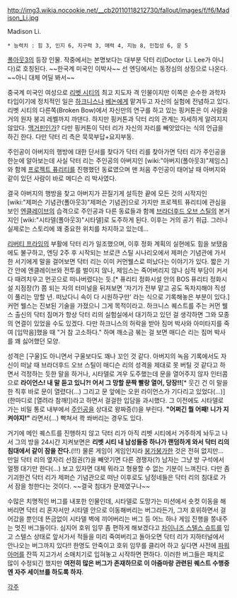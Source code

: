 http://img3.wikia.nocookie.net/__cb20110118212730/fallout/images/f/f6/Madison_Li.jpg

Madison Li.
 
 * 능력치 : 힘 3, 인지 6, 지구력 3, 매력 4, 지능 8, 민첩성 6, 운 5 

[[폴아웃3]]의 등장 인물. 작중에서는 본명보다는 대부분 닥터 리(Doctor Li. Lee가 아니다)로 호칭된다. ~~한국계 미국인 이박사~~ 선 엔딩에서는 동정심의 상징으로 나온다. ~~아니 대체 어딜 봐서~~

중국계 미국인 여성으로 [[리벳 시티]]의 최고 지도자 격 인물이지만 이쪽은 순수한 과학자 타입이기에 정치적인 일은 [[하크니스]]나 [[베논]]에게 맡겨두고 자신의 실험에 전념하고 있다. 리벳 시티의 다른쪽(Broken Bow)에서 자신만의 연구를 하고 있는 핑커톤은 이 사람을 거의 원자 붕괴 레벨까지 까댄다. 하지만 핑커톤과 닥터 리의 관계는 자세하게 알려지지 않았다. [[맥거핀]]인가? 다만 핑커톤이 닥터 리가 자신의 자리를 빼앗았다는 식의 언급을 하긴 한다. 다만 닥터 리 측은 묵묵부답+요지부동. 

주인공이 아버지의 행방에 대한 단서를 찾다가 닥터 리를 찾아가면 닥터 리가 주인공을 한눈에 알아보는데 사실 닥터 리는 주인공의 아버지인 [wiki:"아버지(폴아웃3)"제임스]와 함께 [[프로젝트 퓨리티]]를 진행했던 동료였으며 맨 처음 주인공이 태어날 때 아버지와 같이 있던 사람이 바로 메디슨 리 박사였다. 

결국 아버지의 행방을 찾고 아버지가 끈질기게 설득한 끝에 모든 것의 시작지인 [wiki:"제퍼슨 기념관(폴아웃3)"제퍼슨 기념관]으로 가지만 프로젝트 퓨리티에 관심을 보인 [[엔클레이브]]의 습격으로 주인공과 다른 동료들과 함께 [[브라더후드 오브 스틸]]의 본거지인 [wiki:"시타델(폴아웃3)"시타델]로 도주하게 된다. 이후는 거의 공기 취급. 그러나 실제로는 스토리에 꽤 중요한 위치를 차지하고 있는데...

[[리버티 프라임]]의 부활에 닥터 리가 일조했으며, 이후 정화 계획의 실현에도 힘을 보탰음에도 불구하고, 엔딩 2주 후 시작되는 브로큰 스틸 시나리오에서 제퍼슨 기념관에 가서 한 서기에게 말을 걸어보면 닥터 리는 이미 커먼웰스로 떠났다는 이야기가 있다. 짧은 기간 안에 엔클레이브와 전투를 벌이지 않나, 제임스는 죽어버리지 않나 심적 부담이 커서 다 때려치우고 먼곳으로 떠나버렸다는 듯.[* 퓨리티 정화시설 안의 BOS 퓨리티 정화시설 지점장(?) 쯤 되는 자의 터미널을 뒤져보면 '자기가 전부 맡고 공도 독차지해야 직성이 풀리는 망할 년. 떠났다니 속이 다 시원하구만' 라는 식으로 기록해놓은 부분이 있다.] 커먼 웰스는 진보된 기술을 가졌으니 그게 목적이라고. 하크니스 퀘스트를 주는 커먼 웰스 출신의 닥터 짐머가 항상 닥터 리의 실험실에서 대기하고 있던 걸 생각하면 그와 모종의 연결이 있었을 수도 있겠다. 다만 하크니스의 허락을 받아 짐머 박사와 아미타지를 죽여 [입막음]했을 때 "거 참 고소하다." 하며 깨소금 볶는 걸 보면 매디슨 리는 짐머 박사를 꽤 싫어했던 모양.

성격은 [구울]도 아니면서 구울보다도 꽤나 꼬인 것 같다. 아버지의 녹음 기록에서도 자신이 떠날 때 브라더후드 오브 스틸이 매디슨 리의 성격을 제대로 못 버틸 것 같다고 하면서 걱정하는 듯한 말을 하거나, 시타델로 겨우 도주했는데 문을 열어주지 않자 인터콤으로 '''라이언스! 내 말 듣고 있니?! 어서 그 망할 문짝 빨랑 열어, 당장!!'''[* 웃긴 건 이 말을 한 직후 바로 문이 열렸다(…) 그리고 문 앞에는 오윈 라이언스가 기다리고 있었다(…)](한마디로 [열려라 참깨!])라고 하면서 걸걸한 입담을 과시했다. 그 이전에도 시타델로 가는 비밀 통로 내부에서 [[주인공]]을 상대로 왕짜증(!)을 부린다. '''"어쩌긴 뭘 어째! 니가 지켜야지!"''' 라면서(…) 빡쳐서 콱 쏴버리는 경우도 있다.

거기에 메인 퀘스트를 진행하지 않고 닥터 리가 아직 리벳 시티에서 거주하게 놔두고 나서 그의 방을 24시간 지켜보면은 '''리벳 시티 내 남성들중 하나가 랜덤하게 와서 닥터 리의 침대에서 같이 잠을 잔다.'''(!!!) 물론 게임이 게임인지라 [[붕가붕가]]한 것은 전혀 없지만... 만일 닥터 리의 옆자리 선점권(?)을 빼앗기면 다른 경쟁자(?) 남자는 그냥 방 구석에서 얼쩡 대기만 한다(…) 보고 있자면 대체 뭐라고 형용할 수 없는 기분이 느껴진다. 다만 좀 기괴한건 닥터 리가 제퍼슨 기념관으로 떠난 이후로도 남정네들은 닥터 리의 침대로 가서 잠을 청한다는 것이다. ~~결국 침대가 문제였구나~~ 

수많은 치명적인 버그를 내포한 인물인데, 시타델로 도망가는 미션에서 숏컷 이동을 해버리면 닥터 리 혼자서만 시타델 안으로 이동해버리는 버그라든가, 그저 호위하면서 걸어갔을 뿐인데 뜬금없이 시타델 벽에 끼어버리는 버그 등 어느 하나 게임 진행을 쫑내주는 멋진 버그들이다. 심지어 호위 임무 좀 편하게 해보겠다고 [[차이니즈 스텔스 슈트]]를 입고 스텔스 상태로 앞서가서 적들을 미리 죽여버리고 돌아오면 닥터 리가 지하터널에서 안나오는 버그까지 있다!! 한명도 안죽이고 호위 임무를 클리어 하고 싶다면 사전에 [[파워 아머]]를 잔뜩 지고가서 소매치기로 입혀놓고 시작하면 편하다. 이러한 버그들은 패치로 많이 수정되긴 했지만 '''여전히 많은 버그가 존재하므로 이 아줌마랑 관련된 퀘스트 수행중엔 자주 세이브를 하도록 하자'''. 


[[각주]]
